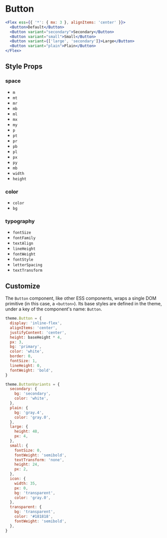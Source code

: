 # Button

```jsx
<Flex ess={{ '*': { mx: 3 }, alignItems: 'center' }}>
  <Button>Default</Button>
  <Button variant="secondary">Secondary</Button>
  <Button variant="small">Small</Button>
  <Button variant={['large', 'secondary']}>Large</Button>
  <Button variant="plain">Plain</Button>
</Flex>
```

## Style Props

### space

- `m`
- `mt`
- `mr`
- `mb`
- `ml`
- `mx`
- `my`
- `p`
- `pt`
- `pr`
- `pb`
- `pl`
- `px`
- `py`
- `mb`
- `width`
- `height`

### color

- `color`
- `bg`

### typography

- `fontSize`
- `fontFamily`
- `textAlign`
- `lineHeight`
- `fontWeight`
- `fontStyle`
- `letterSpacing`
- `textTransform`

## Customize

The `Button` component, like other ESS components, wraps a single DOM primitive (in this case, a `<button>`). Its base styles are defined in the theme, under a key of the component's name: `Button`.

```js
theme.Button = {
  display: 'inline-flex',
  alignItems: 'center',
  justifyContent: 'center',
  height: baseHeight * 4,
  px: 3,
  bg: 'primary',
  color: 'white',
  border: 0,
  fontSize: 1,
  lineHeight: 0,
  fontWeight: 'bold',
}

theme.ButtonVariants = {
  secondary: {
    bg: 'secondary',
    color: 'white',
  },
  plain: {
    bg: 'gray.4',
    color: 'gray.0',
  },
  large: {
    height: 48,
    px: 4,
  },
  small: {
    fontSize: 0,
    fontWeight: 'semibold',
    textTransform: 'none',
    height: 24,
    px: 2,
  },
  icon: {
    width: 35,
    px: 0,
    bg: 'transparent',
    color: 'gray.0',
  },
  transparent: {
    bg: 'transparent',
    color: '#181818',
    fontWeight: 'semibold',
  },
}
```

